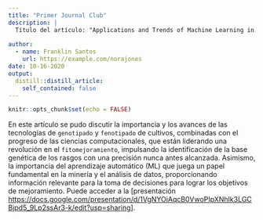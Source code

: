 ```yaml
---
title: "Primer Journal Club"
description: |
  Título del artículo: "Applications and Trends of Machine Learning in Genomics and Phenomics for Next-Generation Breeding".
 
author:
  - name: Franklin Santos
    url: https://example.com/norajones
date: 10-16-2020
output:
  distill::distill_article:
    self_contained: false
---
```



```r
knitr::opts_chunk$set(echo = FALSE)
```

En este artículo se pudo discutir la importancia y los avances de las tecnologías de `genotipado` y `fenotipado` de cultivos, combinadas con el progreso de las ciencias computacionales, que están liderando una revolución en el `fitomejoramiento`, impulsando la identificación de la base genética de los rasgos con una precisión nunca antes alcanzada. Asimismo, la importancia del aprendizaje automático (ML) que juega un papel fundamental en la minería y el análisis de datos, proporcionando información relevante para la toma de decisiones para lograr los objetivos de mejoramiento.
Puede acceder a la [presentación <https://docs.google.com/presentation/d/1VgNYOiAqcB0VwoPIpXNhIk3LGCBjpd5_9Lp2ssAr3-k/edit?usp=sharing>].
